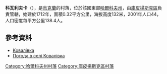 {{coord|49|44|9|N|37|29|55|E|scale:100000_region:UA|display=title}}

'''科瓦利夫卡'''（{{lang-uk|Ковалівка}}），是[[烏克蘭|烏克蘭]]的村落，位於該國東部[[哈爾科夫州|哈爾科夫州]]，由[[庫皮揚斯克區|庫皮揚斯克區]]負責管轄，始建於1712年，面積0.32平方公里，海拔高度132米，2001年人口44，人口密度每平方公里138.4人。

==參考資料==
* [http://w1.c1.rada.gov.ua/pls/z7502/A005?rdat1=09.01.2009&rf7571=33630 Ковалівка]
* [http://weather.in.ua/ua/har'kovskaja/10858 Погода в селі Ковалівка] {{Wayback|url=http://weather.in.ua/ua/har%27kovskaja/10858 |date=20160323030207 }}

{{DEFAULTSORT:Ковалівка}}
[[Category:哈爾科夫州村落|Category:哈爾科夫州村落]]
[[Category:庫皮揚斯克區村落|Category:庫皮揚斯克區村落]]


{{Kharkiv-geo-stub}}